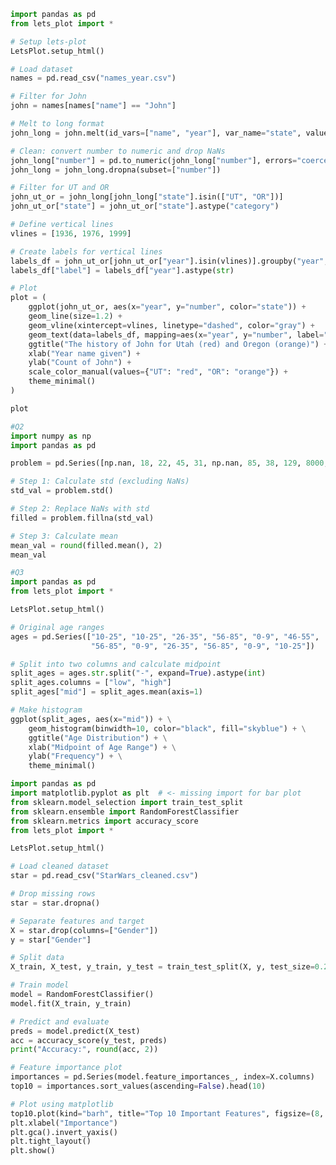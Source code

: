 
```python
import pandas as pd
from lets_plot import *

# Setup lets-plot
LetsPlot.setup_html()

# Load dataset
names = pd.read_csv("names_year.csv")

# Filter for John
john = names[names["name"] == "John"]

# Melt to long format
john_long = john.melt(id_vars=["name", "year"], var_name="state", value_name="number")

# Clean: convert number to numeric and drop NaNs
john_long["number"] = pd.to_numeric(john_long["number"], errors="coerce")
john_long = john_long.dropna(subset=["number"])

# Filter for UT and OR
john_ut_or = john_long[john_long["state"].isin(["UT", "OR"])]
john_ut_or["state"] = john_ut_or["state"].astype("category")

# Define vertical lines
vlines = [1936, 1976, 1999]

# Create labels for vertical lines
labels_df = john_ut_or[john_ut_or["year"].isin(vlines)].groupby("year", as_index=False)["number"].max()
labels_df["label"] = labels_df["year"].astype(str)

# Plot
plot = (
    ggplot(john_ut_or, aes(x="year", y="number", color="state")) +
    geom_line(size=1.2) +
    geom_vline(xintercept=vlines, linetype="dashed", color="gray") +
    geom_text(data=labels_df, mapping=aes(x="year", y="number", label="label"), color="gray") +
    ggtitle("The history of John for Utah (red) and Oregon (orange)") +
    xlab("Year name given") +
    ylab("Count of John") +
    scale_color_manual(values={"UT": "red", "OR": "orange"}) +
    theme_minimal()
)

plot

```



```python

#Q2
import numpy as np
import pandas as pd

problem = pd.Series([np.nan, 18, 22, 45, 31, np.nan, 85, 38, 129, 8000, 22, 2])

# Step 1: Calculate std (excluding NaNs)
std_val = problem.std()

# Step 2: Replace NaNs with std
filled = problem.fillna(std_val)

# Step 3: Calculate mean
mean_val = round(filled.mean(), 2)
mean_val

```


```python
#Q3
import pandas as pd
from lets_plot import *

LetsPlot.setup_html()

# Original age ranges
ages = pd.Series(["10-25", "10-25", "26-35", "56-85", "0-9", "46-55",
                  "56-85", "0-9", "26-35", "56-85", "0-9", "10-25"])

# Split into two columns and calculate midpoint
split_ages = ages.str.split("-", expand=True).astype(int)
split_ages.columns = ["low", "high"]
split_ages["mid"] = split_ages.mean(axis=1)

# Make histogram
ggplot(split_ages, aes(x="mid")) + \
    geom_histogram(binwidth=10, color="black", fill="skyblue") + \
    ggtitle("Age Distribution") + \
    xlab("Midpoint of Age Range") + \
    ylab("Frequency") + \
    theme_minimal()

```

```python

import pandas as pd
import matplotlib.pyplot as plt  # <- missing import for bar plot
from sklearn.model_selection import train_test_split
from sklearn.ensemble import RandomForestClassifier
from sklearn.metrics import accuracy_score
from lets_plot import *

LetsPlot.setup_html()

# Load cleaned dataset
star = pd.read_csv("StarWars_cleaned.csv")

# Drop missing rows
star = star.dropna()

# Separate features and target
X = star.drop(columns=["Gender"])
y = star["Gender"]

# Split data
X_train, X_test, y_train, y_test = train_test_split(X, y, test_size=0.20, random_state=2022)

# Train model
model = RandomForestClassifier()
model.fit(X_train, y_train)

# Predict and evaluate
preds = model.predict(X_test)
acc = accuracy_score(y_test, preds)
print("Accuracy:", round(acc, 2))

# Feature importance plot
importances = pd.Series(model.feature_importances_, index=X.columns)
top10 = importances.sort_values(ascending=False).head(10)

# Plot using matplotlib
top10.plot(kind="barh", title="Top 10 Important Features", figsize=(8, 6))
plt.xlabel("Importance")
plt.gca().invert_yaxis()
plt.tight_layout()
plt.show()

```